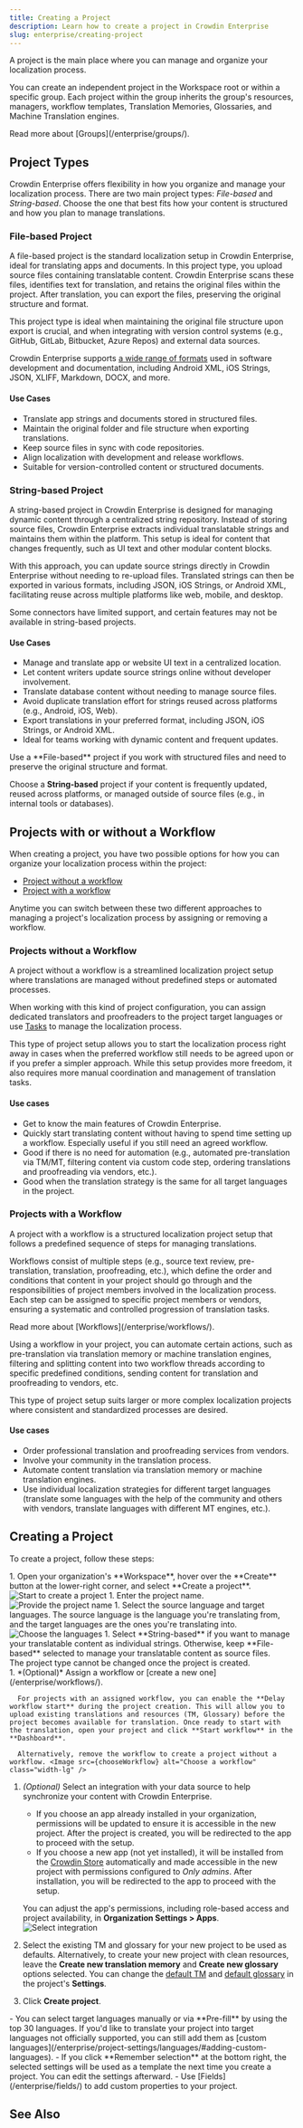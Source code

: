 ```yaml
---
title: Creating a Project
description: Learn how to create a project in Crowdin Enterprise
slug: enterprise/creating-project
---
```



A project is the main place where you can manage and organize your localization process.

You can create an independent project in the Workspace root or within a specific group. Each project within the group inherits the group's resources, managers, workflow templates, Translation Memories, Glossaries, and Machine Translation engines.

<ReadMore>
  Read more about [Groups](/enterprise/groups/).
</ReadMore>

## Project Types

Crowdin Enterprise offers flexibility in how you organize and manage your localization process. There are two main project types: *File-based* and *String-based*. Choose the one that best fits how your content is structured and how you plan to manage translations.

### <Icon name="mdi:file-document" class="inline-icon" />File-based Project

A file-based project is the standard localization setup in Crowdin Enterprise, ideal for translating apps and documents. In this project type, you upload source files containing translatable content. Crowdin Enterprise scans these files, identifies text for translation, and retains the original files within the project. After translation, you can export the files, preserving the original structure and format.

This project type is ideal when maintaining the original file structure upon export is crucial, and when integrating with version control systems (e.g., GitHub, GitLab, Bitbucket, Azure Repos) and external data sources.

Crowdin Enterprise supports [a wide range of formats](/supported-formats/) used in software development and documentation, including Android XML, iOS Strings, JSON, XLIFF, Markdown, DOCX, and more.

#### Use Cases

* Translate app strings and documents stored in structured files.
* Maintain the original folder and file structure when exporting translations.
* Keep source files in sync with code repositories.
* Align localization with development and release workflows.
* Suitable for version-controlled content or structured documents.

### <Icon name="mdi:format-list-bulleted" class="inline-icon" />String-based Project

A string-based project in Crowdin Enterprise is designed for managing dynamic content through a centralized string repository. Instead of storing source files, Crowdin Enterprise extracts individual translatable strings and maintains them within the platform. This setup is ideal for content that changes frequently, such as UI text and other modular content blocks.

With this approach, you can update source strings directly in Crowdin Enterprise without needing to re-upload files. Translated strings can then be exported in various formats, including JSON, iOS Strings, or Android XML, facilitating reuse across multiple platforms like web, mobile, and desktop.

<Aside type="caution" title="Limitations">
  Some connectors have limited support, and certain features may not be available in string-based projects.
</Aside>

#### Use Cases

* Manage and translate app or website UI text in a centralized location.
* Let content writers update source strings online without developer involvement.
* Translate database content without needing to manage source files.
* Avoid duplicate translation effort for strings reused across platforms (e.g., Android, iOS, Web).
* Export translations in your preferred format, including JSON, iOS Strings, or Android XML.
* Ideal for teams working with dynamic content and frequent updates.

<QuestionAnswer title="How do I choose between a File-based and String-based project?">
  Use a **File-based** project if you work with structured files and need to preserve the original structure and format.

  Choose a **String-based** project if your content is frequently updated, reused across platforms, or managed outside of source files (e.g., in internal tools or databases).
</QuestionAnswer>

## Projects with or without a Workflow

When creating a project, you have two possible options for how you can organize your localization process within the project:

* [Project without a workflow](#projects-without-a-workflow)
* [Project with a workflow](#projects-with-a-workflow)

Anytime you can switch between these two different approaches to managing a project's localization process by assigning or removing a workflow.

### Projects without a Workflow

A project without a workflow is a streamlined localization project setup where translations are managed without predefined steps or automated processes.

When working with this kind of project configuration, you can assign dedicated translators and proofreaders to the project target languages or use [Tasks](/enterprise/tasks/) to manage the localization process.

This type of project setup allows you to start the localization process right away in cases when the preferred workflow still needs to be agreed upon or if you prefer a simpler approach. While this setup provides more freedom, it also requires more manual coordination and management of translation tasks.

#### Use cases

* Get to know the main features of Crowdin Enterprise.
* Quickly start translating content without having to spend time setting up a workflow. Especially useful if you still need an agreed workflow.
* Good if there is no need for automation (e.g., automated pre-translation via TM/MT, filtering content via custom code step, ordering translations and proofreading via vendors, etc.).
* Good when the translation strategy is the same for all target languages in the project.

### Projects with a Workflow

A project with a workflow is a structured localization project setup that follows a predefined sequence of steps for managing translations.

Workflows consist of multiple steps (e.g., source text review, pre-translation, translation, proofreading, etc.), which define the order and conditions that content in your project should go through and the responsibilities of project members involved in the localization process. Each step can be assigned to specific project members or vendors, ensuring a systematic and controlled progression of translation tasks.

<ReadMore>
  Read more about [Workflows](/enterprise/workflows/).
</ReadMore>

Using a workflow in your project, you can automate certain actions, such as pre-translation via translation memory or machine translation engines, filtering and splitting content into two workflow threads according to specific predefined conditions, sending content for translation and proofreading to vendors, etc.

This type of project setup suits larger or more complex localization projects where consistent and standardized processes are desired.

#### Use cases

* Order professional translation and proofreading services from vendors.
* Involve your community in the translation process.
* Automate content translation via translation memory or machine translation engines.
* Use individual localization strategies for different target languages (translate some languages with the help of the community and others with vendors, translate languages with different MT engines, etc.).

## Creating a Project

To create a project, follow these steps:

<Steps>
  1. Open your organization's **Workspace**, hover over the <Icon name="mdi:plus" class="inline-icon" />**Create** button at the lower-right corner, and select **Create a project**. <Image src={createProject} alt="Start to create a project" />
  1. Enter the project name. <Image src={provideProjectName} alt="Provide the project name" class="width-lg" />
  1. Select the source language and target languages. The source language is the language you're translating from, and the target languages are the ones you're translating into. <Image src={chooseLanguages} alt="Choose the languages" class="width-lg" />
  1. Select **String-based** if you want to manage your translatable content as individual strings. Otherwise, keep **File-based** selected to manage your translatable content as source files. <Aside type="caution">The project type cannot be changed once the project is created.</Aside>
  1. *(Optional)* Assign a workflow or [create a new one](/enterprise/workflows/).

      For projects with an assigned workflow, you can enable the **Delay workflow start** during the project creation. This will allow you to upload existing translations and resources (TM, Glossary) before the project becomes available for translation. Once ready to start with the translation, open your project and click **Start workflow** in the **Dashboard**.

      Alternatively, remove the workflow to create a project without a workflow. <Image src={chooseWorkflow} alt="Choose a workflow" class="width-lg" />
  1. *(Optional)* Select an integration with your data source to help synchronize your content with Crowdin Enterprise.
     - If you choose an app already installed in your organization, permissions will be updated to ensure it is accessible in the new project. After the project is created, you will be redirected to the app to proceed with the setup.
     - If you choose a new app (not yet installed), it will be installed from the [Crowdin Store](https://store.crowdin.com/) automatically and made accessible in the new project with permissions configured to *Only admins*. After installation, you will be redirected to the app to proceed with the setup.

     You can adjust the app's permissions, including role-based access and project availability, in **Organization Settings > Apps**. <Image src={selectIntegration} alt="Select integration" class="width-lg" />
  1. Select the existing TM and glossary for your new project to be used as defaults. Alternatively, to create your new project with clean resources, leave the **Create new translation memory** and **Create new glossary** options selected. You can change the [default TM](/enterprise/project-settings/translation-memories/#changing-default-tm) and [default glossary](/enterprise/project-settings/glossaries/#changing-default-glossary) in the project's **Settings**.
  1. Click **Create project**.
</Steps>

<Aside type="tip" title="Tips">
  - You can select target languages manually or via **Pre-fill** by using the top 30 languages. If you'd like to translate your project into target languages not officially supported, you can still add them as [custom languages](/enterprise/project-settings/languages/#adding-custom-languages).
  - If you click **Remember selection** at the bottom right, the selected settings will be used as a template the next time you create a project. You can edit the settings afterward.
  - Use [Fields](/enterprise/fields/) to add custom properties to your project.
</Aside>

## See Also

<CardGrid>
  <LinkCard
    title="Uploading Source Files"
    description="Learn how to upload source files to your project for translation"
    href="/enterprise/uploading-files/"
  />
  <LinkCard
    title="Uploading Existing Translations"
    description="Learn how to upload existing translations to your project"
    href="/enterprise/uploading-translations/"
  />
  <LinkCard
    title="Project Settings"
    description="Configure project settings according to your needs"
    href="/enterprise/project-settings/"
  />
  <LinkCard
    title="Inviting People to Project"
    description="Learn how to invite people to your project"
    href="/enterprise/inviting-people/"
  />
</CardGrid>
